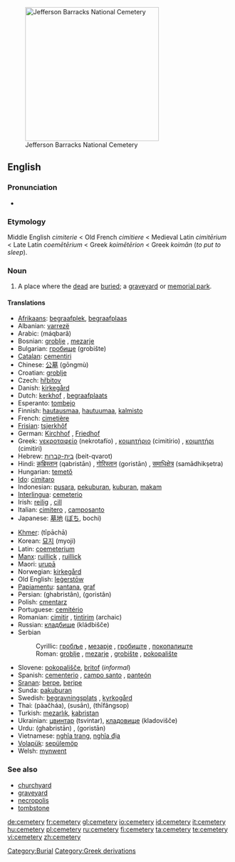 [[Image:Jefferson Barracks National Cemetery.JPG|thumb|right|300px|Jefferson Barracks National Cemetery]]
==English==

===Pronunciation===
*{{IPA|/ˈsɛ.məˌtɛ.ɹi/}}

===Etymology===
Middle English ''cimiterie'' < Old French ''cimitiere'' < Medieval Latin ''cimitērium'' < Late Latin ''coemētērium'' < Greek  ''koimētērion'' < Greek ''koimān'' (''to put to sleep'').

===Noun===
{{wikipedia}}
{{en-noun|cemeter|ies}}

# A place where the [[dead]] are [[buried]]; a [[graveyard]] or [[memorial park]].

====Translations====
{{top}}
*[[Afrikaans]]: [[begraafplek]], [[begraafplaas]]
*Albanian: [[varrezë]] {{f}}
*Arabic: {{ARchar|[[مقبرة]]}} (máqbarâ) {{f}}
*Bosnian: [[groblje#Bosnian|groblje]] {{n}}, [[mezarje#Bosnian|mezarje]] {{n}}
*Bulgarian: [[гробище]] (grobište) {{n}}
*[[Catalan]]: [[cementiri]] {{m}}
*Chinese: [[公墓]] (gōngmù)
*Croatian: [[groblje#Croatian|groblje]] {{n}}
*Czech: [[hřbitov]] {{m}}
*Danish: [[kirkegård]] {{g|Danish}}
*Dutch: [[kerkhof]] {{n}}, [[begraafplaats]] {{f}}
*Esperanto: [[tombejo]]
*Finnish: [[hautausmaa]], [[hautuumaa]], [[kalmisto]]
*French: [[cimetière]] {{m}}
*[[Frisian]]: [[tsjerkhôf]] {{n}}
*German: [[Kirchhof]] {{m}}, [[Friedhof]] {{m}}
*Greek: [[νεκροταφείο]] (nekrotafío) {{n}}, [[κοιμητήριο]] (cimitírio) {{n}}, [[κοιμητήρι]] (cimitíri) {{n}}
*Hebrew: [[בית-קברות]] (beit-qvarot) {{m}}
*Hindi: [[क़ब्रिस्तान]] (qabristān) {{m}}, [[गोरिस्तान]] (goristān) {{m}}, [[समाधिक्षेत्र]] (samādhikṣetra) {{m}}
*Hungarian: [[temető]]
*[[Ido]]: [[cimitaro]]
*Indonesian: [[pusara]], [[pekuburan]], [[kubur|kuburan]], [[makam]]
*[[Interlingua]]: [[cemeterio]]
*Irish: [[reilig]] {{f}}, [[cill]] {{f}}
*Italian: [[cimitero]] {{m}}, [[camposanto]] {{m}}
*Japanese: [[墓地]] ([[ぼち]], bochi)
{{mid}}
*[[Khmer]]: {{KMchar|[[ទីប៉ាឆា]]}} (tīpāchā)
*Korean: [[묘지]] (myoji)
*Latin: [[coemeterium]] {{n}}
*[[Manx]]: [[ruillick]] {{f}}, [[ruillick]] {{g|Manx}}
*Maori: [[urupā]]
*Norwegian: [[kirkegård]] {{m}}
*Old English: [[legerstow|leġerstōw]] {{f}}
*[[Papiamentu]]: [[santana]], [[graf]]
*Persian: {{FAchar|[[قبرستان]]}} (ghabristân), {{FAchar|[[گورستان]]}} (goristân)
*Polish: [[cmentarz]] {{m}}
*Portuguese: [[cemitério]] {{m}}
*Romanian: [[cimitir]] {{n}}, [[ţintirim]] {{n}} (archaic)
*Russian: [[кладбище]] (kládbišče) {{n}}
*Serbian
*:Cyrillic: [[гробље#Serbian|гробље]] {{n}}, [[мезарје#Serbian|мезарје]] {{n}}, [[гробиштe]] {{n}}, [[пoкoпaлиштe]] {{n}}
*:Roman: [[groblje#Serbian|groblje]] {{n}}, [[mezarje#Serbian|mezarje]] {{n}}, [[grobište]] {{n}}, [[pokopalište]] {{n}}
*Slovene: [[pokopališče]], [[britof]] (''informal'')
*Spanish: [[cementerio]] {{m}}, [[campo santo]] {{m}}, [[panteón]] {{m}} {{italbrac|Andes|Caribbean|Central America|Mexico}}
*[[Sranan]]: [[berpe]], [[beripe]]
*Sunda: [[pakuburan]]
*Swedish: [[begravningsplats]] {{c}}, [[kyrkogård]] {{c}}
*Thai: {{THchar|[[ป่าช้า]]}} (pàačháa), {{THchar|[[สุสาน]]}} (susān), {{THchar|[[ที่ฝังศพ]]}} (thīfângsop)
*Turkish: [[mezarlık]], [[kabristan]]
*Ukrainian: [[цвинтар]] (tsvintar), [[кладовище]] (kladovišče) {{n}}
*Urdu: {{URchar|[[قبرستان]]}} (ghabristān) {{m}}, {{URchar|[[گورستان]]}} (goristān) {{m}}
*Vietnamese: [[nghĩa trang]], [[nghĩa địa]]
*[[Volapük]]: [[sepülemöp]]
*Welsh: [[mynwent]] {{f|Welsh}}
{{bottom}}

===See also===
*[[churchyard]]
*[[graveyard]]
*[[necropolis]]
*[[tombstone]]

[[Category:Burial]]
[[Category:Greek derivations]]

[[de:cemetery]]
[[fr:cemetery]]
[[gl:cemetery]]
[[io:cemetery]]
[[id:cemetery]]
[[it:cemetery]]
[[hu:cemetery]]
[[pl:cemetery]]
[[ru:cemetery]]
[[fi:cemetery]]
[[ta:cemetery]]
[[te:cemetery]]
[[vi:cemetery]]
[[zh:cemetery]]